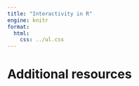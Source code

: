 ```yaml
---
title: "Interactivity in R"
engine: knitr
format:
  html:
    css: ../ul.css
---
```




# Additional resources
